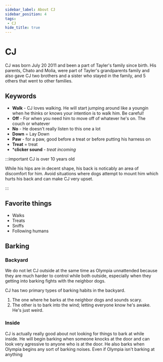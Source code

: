 ```yaml
---
sidebar_label: About CJ
sidebar_position: 4
tags:
 - CJ
hide_title: true
---
```


# CJ

CJ was born July 20 2011 and been a part of Tayler's family since birth. His parents, Chato and Molia, were part of Tayler's grandparents family and also gave CJ two brothers and a sister who stayed in the family, and 5 others that went to other families.

## Keywords
- **Walk** - CJ loves walking. He will start jumping around like a youngin when he thinks or knows your intention is to walk him. Be careful!
- **Off** - For when you need him to move off of whatever he's on. The couch or whatever
- **No** - He doesn't really listen to this one a lot
- **Down** = Lay Down
- **Paw** - for a paw, good before a treat or before putting his harness on
- **Treat** = treat
- ***clicker sound** - _treat incoming_


:::important CJ is over 10 years old

While his hips are in decent shape, his back is noticably an area of discomfort for him. Avoid situations where dogs attempt to mount him which hurts his back and can make CJ very upset.

:::

## Favorite things
- Walks
- Treats
- Sniffs
- Following humans

## Barking

### Backyard
<i class="fa-solid fa-triangle-exclamation"></i> We do not let CJ outside at the same time as Olympia unnattended because they are much harder to control while both outside, especially when they getting into barking fights with the neighbor dogs.

CJ has two primary types of barking habits in the backyard. 
1. The one where he barks at the neighbor dogs and sounds scary. 
2. The other is to bark into the wind; letting everyone know he's awake. He's just weird.

### Inside
CJ is actually really good about not looking for things to bark at while inside. He will begin barking when someone knocks at the door and can look very agressive to anyone who is at the door. He also barks when Olympia begins any sort of barking noises. Even if Olympia isn't barking at anything